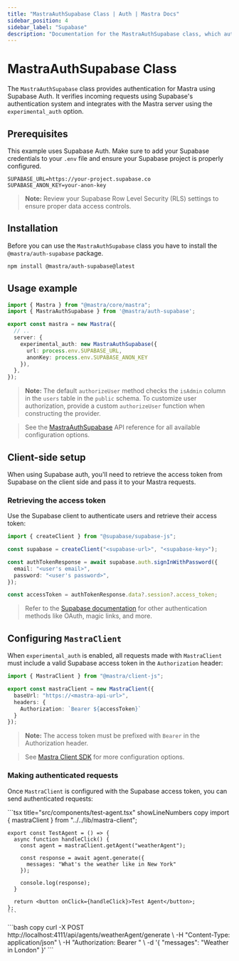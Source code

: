 ```yaml
---
title: "MastraAuthSupabase Class | Auth | Mastra Docs"
sidebar_position: 4
sidebar_label: "Supabase"
description: "Documentation for the MastraAuthSupabase class, which authenticates Mastra applications using Supabase Auth."
---
```



# MastraAuthSupabase Class

The `MastraAuthSupabase` class provides authentication for Mastra using Supabase Auth. It verifies incoming requests using Supabase's authentication system and integrates with the Mastra server using the `experimental_auth` option.

## Prerequisites

This example uses Supabase Auth. Make sure to add your Supabase credentials to your `.env` file and ensure your Supabase project is properly configured.

```env title=".env" copy
SUPABASE_URL=https://your-project.supabase.co
SUPABASE_ANON_KEY=your-anon-key
```

> **Note:** Review your Supabase Row Level Security (RLS) settings to ensure proper data access controls.

## Installation

Before you can use the `MastraAuthSupabase` class you have to install the `@mastra/auth-supabase` package.

```bash copy
npm install @mastra/auth-supabase@latest
```

## Usage example

```typescript {2,7-9} title="src/mastra/index.ts" showLineNumbers copy
import { Mastra } from "@mastra/core/mastra";
import { MastraAuthSupabase } from '@mastra/auth-supabase';

export const mastra = new Mastra({
  // ..
  server: {
    experimental_auth: new MastraAuthSupabase({
      url: process.env.SUPABASE_URL,
      anonKey: process.env.SUPABASE_ANON_KEY
    }),
  },
});
```

> **Note:** The default `authorizeUser` method checks the `isAdmin` column in the `users` table in the `public` schema. To customize user authorization, provide a custom `authorizeUser` function when constructing the provider.

> See the [MastraAuthSupabase](/reference/auth/supabase) API reference for all available configuration options.

## Client-side setup

When using Supabase auth, you'll need to retrieve the access token from Supabase on the client side and pass it to your Mastra requests.

### Retrieving the access token

Use the Supabase client to authenticate users and retrieve their access token:

```typescript title="lib/auth.ts" showLineNumbers copy
import { createClient } from "@supabase/supabase-js";

const supabase = createClient("<supabase-url>", "<supabase-key>");

const authTokenResponse = await supabase.auth.signInWithPassword({
  email: "<user's email>",
  password: "<user's password>",
});

const accessToken = authTokenResponse.data?.session?.access_token;
```

> Refer to the [Supabase documentation](https://supabase.com/docs/guides/auth) for other authentication methods like OAuth, magic links, and more.

## Configuring `MastraClient`

When `experimental_auth` is enabled, all requests made with `MastraClient` must include a valid Supabase access token in the `Authorization` header:

```typescript {6} title="lib/mastra/mastra-client.ts" showLineNumbers copy
import { MastraClient } from "@mastra/client-js";

export const mastraClient = new MastraClient({
  baseUrl: "https://<mastra-api-url>",
  headers: {
    Authorization: `Bearer ${accessToken}`
  }
});
```

> **Note:** The access token must be prefixed with `Bearer` in the Authorization header.

> See [Mastra Client SDK](/server-db/mastra-client) for more configuration options.

### Making authenticated requests

Once `MastraClient` is configured with the Supabase access token, you can send authenticated requests:

<Tabs>
  <TabItem value="curl" label="cURL">
    ```tsx title="src/components/test-agent.tsx" showLineNumbers copy
    import { mastraClient } from "../../lib/mastra-client";

    export const TestAgent = () => {
      async function handleClick() {
        const agent = mastraClient.getAgent("weatherAgent");

        const response = await agent.generate({
          messages: "What's the weather like in New York"
        });

        console.log(response);
      }

      return <button onClick={handleClick}>Test Agent</button>;
    };
    ```
  </TabItem>
  <TabItem value="react" label="React">
    ```bash copy
    curl -X POST http://localhost:4111/api/agents/weatherAgent/generate \
      -H "Content-Type: application/json" \
      -H "Authorization: Bearer <your-supabase-access-token>" \
      -d '{
        "messages": "Weather in London"
      }'
    ```
  </TabItem>
</Tabs>
